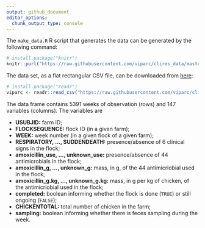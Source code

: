```yaml
---
output: github_document
editor_options: 
  chunk_output_type: console
---
```


The `make_data.R` R script that generates the data can be generated by the
following command:

```r
# install.package("knitr")
knitr::purl("https://raw.githubusercontent.com/viparc/clires_data/master/make_data.Rmd", documentation = 1L)
```

The data set, as a flat rectangular CSV file, can be downloaded from
[here](https://raw.githubusercontent.com/viparc/clires_data/master/data/viparc.csv):

```r
# install.package("readr")
viparc <- readr::read_csv("https://raw.githubusercontent.com/viparc/clires_data/master/data/viparc.csv")
```

The data frame contains 5391 weeks of observation (rows) and 147 variables
(columns). The variables are

* **USUBJID:** farm ID;
* **FLOCKSEQUENCE:** flock ID (in a given farm);
* **WEEK:** week number (in a given flock of a given farm);
* **RESPIRATORY, ..., SUDDENDEATH:** presence/absence of 6 clinical signs in the flock;
* **amoxicillin_use, ..., unknown_use:** presence/absence of 44 antimicrobials
in the flock;
* **amoxicillin_g, ..., unknown_g:** mass, in g, of the 44 antimicriobial used
in the flock;
* **amoxicillin_g.kg, ..., unknown_g.kg:** mass, in g per kg of chicken, of the antimicriobial used in the flock;
* **completed:** boolean informing whether the flock is done (`TRUE`) or still ongoing (`FALSE`);
* **CHICKENTOTAL:** total number of chicken in the farm;
* **sampling:** boolean informing whether there is feces sampling during the
week.